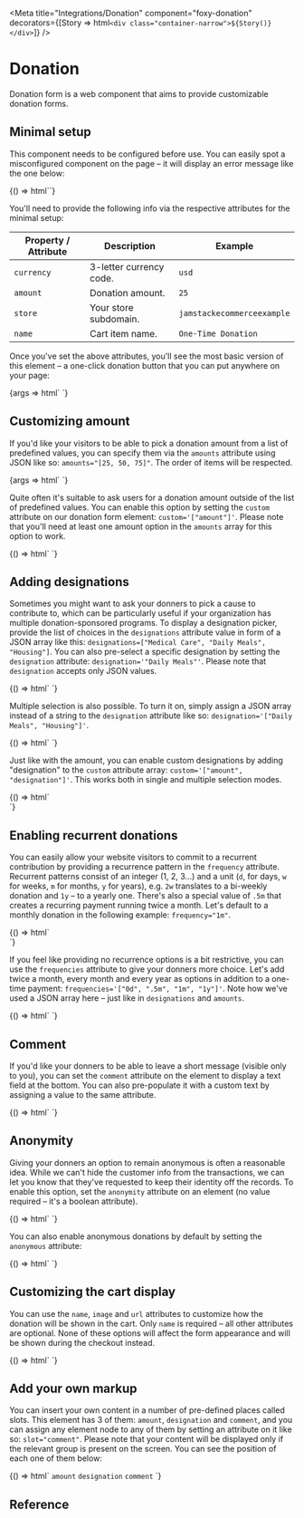 
<Meta
  title="Integrations/Donation"
  component="foxy-donation"
  decorators={[Story => html`<div class="container-narrow">${Story()}</div>`]}
/>

# Donation

Donation form is a web component that aims to provide customizable donation forms.

## Minimal setup

This component needs to be configured before use. You can easily spot a misconfigured component on the page – it will display an error message like the one below:

<Canvas>
  <Story name="Default">{() => html`<foxy-donation></foxy-donation>`}</Story>
</Canvas>

You'll need to provide the following info via the respective attributes for the minimal setup:

| Property / Attribute | Description             | Example                    |
| -------------------- | ----------------------- | -------------------------- |
| `currency`           | 3-letter currency code. | `usd`                      |
| `amount`             | Donation amount.        | `25`                       |
| `store`              | Your store subdomain.   | `jamstackecommerceexample` |
| `name`               | Cart item name.         | `One-Time Donation`        |

Once you've set the above attributes, you'll see the most basic version of this element – a one-click donation button that you can put anywhere on your page:

<Canvas>
  <Story
    name="Minimal"
    args={{
      store: 'jamstackecommerceexample',
      currency: 'usd',
      amount: 25,
      name: 'One-Time Donation',
    }}
  >
    {args => html`
      <foxy-donation
        store=${args.store}
        currency=${args.currency}
        amount=${args.amount}
        name=${args.name}
      >
      </foxy-donation>
    `}
  </Story>
</Canvas>

## Customizing amount

If you'd like your visitors to be able to pick a donation amount from a list of predefined values, you can specify them via the `amounts` attribute using JSON like so: `amounts="[25, 50, 75]"`. The order of items will be respected.

<Canvas>
  <Story
    name="Amount options"
    args={{
      store: 'jamstackecommerceexample',
      currency: 'usd',
      amount: 25,
      name: 'One-Time Donation',
      amounts: [25, 50, 75],
    }}
  >
    {args => html`
      <foxy-donation
        .store=${args.store}
        .currency=${args.currency}
        .amount=${args.amount}
        .name=${args.name}
        .amounts=${args.amounts}
        @change=${action('change')}
      >
      </foxy-donation>
    `}
  </Story>
</Canvas>

Quite often it's suitable to ask users for a donation amount outside of the list of predefined values. You can enable this option by setting the `custom` attribute on our donation form element: `custom='["amount"]'`. Please note that you'll need at least one amount option in the `amounts` array for this option to work.

<Canvas>
  <Story name="Custom amount">
    {() => html`
      <foxy-donation
        store="jamstackecommerceexample"
        currency="usd"
        amount="25"
        name="One-Time Donation"
        amounts="[25, 50, 75]"
        custom='["amount"]'
      >
      </foxy-donation>
    `}
  </Story>
</Canvas>

## Adding designations

Sometimes you might want to ask your donners to pick a cause to contribute to, which can be particularly useful if your organization has multiple donation-sponsored programs. To display a designation picker, provide the list of choices in the `designations` attribute value in form of a JSON array like this: `designations=["Medical Care", "Daily Meals", "Housing"]`. You can also pre-select a specific designation by setting the `designation` attribute: `designation='"Daily Meals"'`. Please note that `designation` accepts only JSON values.

<Canvas>
  <Story name="Designation options">
    {() => html`
      <foxy-donation
        store="jamstackecommerceexample"
        currency="usd"
        amount="25"
        name="One-Time Donation"
        amounts="[25, 50, 75]"
        custom='["amount"]'
        designations='["Medical Care", "Daily Meals", "Housing"]'
        designation='"Daily Meals"'
      >
      </foxy-donation>
    `}
  </Story>
</Canvas>

Multiple selection is also possible. To turn it on, simply assign a JSON array instead of a string to the `designation` attribute like so: `designation='["Daily Meals", "Housing"]'`.

<Canvas>
  <Story name="Multiple designations">
    {() => html`
        <foxy-donation
          store="jamstackecommerceexample"
          currency="usd"
          amount="25"
          name="One-Time Donation"
          amounts="[25, 50, 75]"
          custom='["amount"]'
          designations='["Medical Care", "Daily Meals", "Housing"]'
          designation='["Daily Meals", "Housing"]'
        >
        </foxy-donation>
      </div>
    `}
  </Story>
</Canvas>

Just like with the amount, you can enable custom designations by adding "designation" to the `custom` attribute array: `custom='["amount", "designation"]'`. This works both in single and multiple selection modes.

<Canvas>
  <Story name="Custom designation">
    {() => html`
      <div class="container-narrow">
        <foxy-donation
          store="jamstackecommerceexample"
          currency="usd"
          amount="25"
          name="One-Time Donation"
          amounts="[25, 50, 75]"
          custom='["amount", "designation"]'
          designations='["Medical Care", "Daily Meals", "Housing"]'
          designation='["Daily Meals", "Housing"]'
        >
        </foxy-donation>
      </div>
    `}
  </Story>
</Canvas>

## Enabling recurrent donations

You can easily allow your website visitors to commit to a recurrent contribution by providing a recurrence pattern in the `frequency` attribute. Recurrent patterns consist of an integer (1, 2, 3...) and a unit (`d`, for days, `w` for weeks, `m` for months, `y` for years), e.g. `2w` translates to a bi-weekly donation and `1y` – to a yearly one. There's also a special value of `.5m` that creates a recurring payment running twice a month. Let's default to a monthly donation in the following example: `frequency="1m"`.

<Canvas>
  <Story name="Recurrent donation">
    {() => html`
      <div class="container-narrow">
        <foxy-donation
          store="jamstackecommerceexample"
          currency="usd"
          amount="25"
          name="One-Time Donation"
          amounts="[25, 50, 75]"
          custom='["amount", "designation"]'
          designations='["Medical Care", "Daily Meals", "Housing"]'
          designation='["Daily Meals", "Housing"]'
          frequency="1m"
        >
        </foxy-donation>
      </div>
    `}
  </Story>
</Canvas>

If you feel like providing no recurrence options is a bit restrictive, you can use the `frequencies` attribute to give your donners more choice. Let's add twice a month, every month and every year as options in addition to a one-time payment: `frequencies='["0d", ".5m", "1m", "1y"]'`. Note how we've used a JSON array here – just like in `designations` and `amounts`.

<Canvas>
  <Story name="Recurrence options">
    {() => html`
      <foxy-donation
        store="jamstackecommerceexample"
        currency="usd"
        amount="25"
        name="One-Time Donation"
        amounts="[25, 50, 75]"
        custom='["amount", "designation"]'
        designations='["Medical Care", "Daily Meals", "Housing"]'
        designation='["Daily Meals", "Housing"]'
        frequency="1m"
        frequencies='["0d", ".5m", "1m", "1y"]'
      >
      </foxy-donation>
    `}
  </Story>
</Canvas>

## Comment

If you'd like your donners to be able to leave a short message (visible only to you), you can set the `comment` attribute on the element to display a text field at the bottom. You can also pre-populate it with a custom text by assigning a value to the same attribute.

<Canvas>
  <Story name="Comment">
    {() => html`
      <foxy-donation
        store="jamstackecommerceexample"
        currency="usd"
        amount="25"
        name="One-Time Donation"
        amounts="[25, 50, 75]"
        custom='["amount", "designation"]'
        designations='["Medical Care", "Daily Meals", "Housing"]'
        designation='["Daily Meals", "Housing"]'
        frequency="1m"
        frequencies='["0d", ".5m", "1m", "1y"]'
        comment
      >
      </foxy-donation>
    `}
  </Story>
</Canvas>

## Anonymity

Giving your donners an option to remain anonymous is often a reasonable idea. While we can't hide the customer info from the transactions, we can let you know that they've requested to keep their identity off the records. To enable this option, set the `anonymity` attribute on an element (no value required – it's a boolean attribute).

<Canvas>
  <Story name="Anonymity">
    {() => html`
      <foxy-donation
        store="jamstackecommerceexample"
        currency="usd"
        amount="25"
        name="One-Time Donation"
        amounts="[25, 50, 75]"
        custom='["amount", "designation"]'
        designations='["Medical Care", "Daily Meals", "Housing"]'
        designation='["Daily Meals", "Housing"]'
        frequency="1m"
        frequencies='["0d", ".5m", "1m", "1y"]'
        comment
        anonymity
      >
      </foxy-donation>
    `}
  </Story>
</Canvas>

You can also enable anonymous donations by default by setting the `anonymous` attribute:

<Canvas>
  <Story name="Anonymous by default">
    {() => html`
      <foxy-donation
        store="jamstackecommerceexample"
        currency="usd"
        amount="25"
        name="One-Time Donation"
        amounts="[25, 50, 75]"
        custom='["amount", "designation"]'
        designations='["Medical Care", "Daily Meals", "Housing"]'
        designation='["Daily Meals", "Housing"]'
        frequency="1m"
        frequencies='["0d", ".5m", "1m", "1y"]'
        comment
        anonymity
        anonymous
      >
      </foxy-donation>
    `}
  </Story>
</Canvas>

## Customizing the cart display

You can use the `name`, `image` and `url` attributes to customize how the donation will be shown in the cart. Only `name` is required – all other attributes are optional. None of these options will affect the form appearance and will be shown during the checkout instead.

<Canvas>
  <Story name="Cart display">
    {() => html`
      <foxy-donation
        store="jamstackecommerceexample"
        currency="usd"
        amount="25"
        name="One-Time Donation"
        amounts="[25, 50, 75]"
        custom='["amount", "designation"]'
        designations='["Medical Care", "Daily Meals", "Housing"]'
        designation='["Daily Meals", "Housing"]'
        frequency="1m"
        frequencies='["0d", ".5m", "1m", "1y"]'
        comment
        anonymity
        anonymous
        image="https://picsum.photos/320"
        url="https://foxy.io"
      >
      </foxy-donation>
    `}
  </Story>
</Canvas>

## Add your own markup

You can insert your own content in a number of pre-defined places called slots. This element has 3 of them: `amount`, `designation` and `comment`, and you can assign any element node to any of them by setting an attribute on it like so: `slot="comment"`. Please note that your content will be displayed only if the relevant group is present on the screen. You can see the position of each one of them below:

<Canvas>
  <Story name="Slots">
    {() => html`
      <foxy-donation
        store="jamstackecommerceexample"
        currency="usd"
        amount="25"
        name="One-Time Donation"
        amounts="[25, 50, 75]"
        custom='["amount", "designation"]'
        designations='["Medical Care", "Daily Meals", "Housing"]'
        designation='["Daily Meals", "Housing"]'
        frequency="1m"
        frequencies='["0d", ".5m", "1m", "1y"]'
        comment
        anonymity
        anonymous
        image="https://picsum.photos/320"
        url="https://foxy.io"
      >
        <code class="slot-content" slot="amount">amount</code>
        <code class="slot-content" slot="designation">designation</code>
        <code class="slot-content" slot="comment">comment</code>
      </foxy-donation>
    `}
  </Story>
</Canvas>

## Reference

<ArgsTable of="foxy-donation" />

